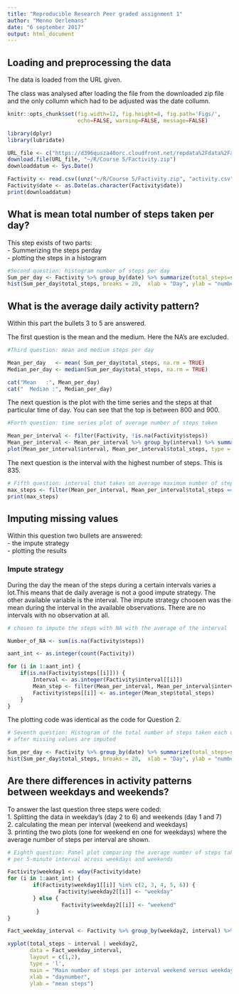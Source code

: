 ---
title: "Reproducible Research Peer graded assignment 1"
author: "Menno Oerlemans"
date: "6 september 2017"
output: html_document
---

## Loading and preprocessing the data
The data is loaded from the URL given.

The class was analysed after loading the file from the downloaded zip file and the only collumn which had to be adjusted was the date collumn.

```{r global_options, include=FALSE}
knitr::opts_chunk$set(fig.width=12, fig.height=8, fig.path='Figs/',
                      echo=FALSE, warning=FALSE, message=FALSE)
```

```{r}
library(dplyr)
library(lubridate)

URL_file <- c("https://d396qusza40orc.cloudfront.net/repdata%2Fdata%2Factivity.zip")
download.file(URL_file, "~/R/Course 5/Factivity.zip")
downloaddatum <- Sys.Date()

Factivity <- read.csv((unz("~/R/Course 5/Factivity.zip", "activity.csv")))
Factivity$date <- as.Date(as.character(Factivity$date))
print(downloaddatum)

```


## What is mean total number of steps taken per day?
This step exists of two parts:  
- Summerizing the steps perday  
- plotting the steps in a histogram   

```{r}
#Second question: histogram number of steps per day
Sum_per_day <- Factivity %>% group_by(date) %>% summarize(total_steps=sum(steps))
hist(Sum_per_day$total_steps, breaks = 20,  xlab = "Day", ylab = "number of steps", main = "Number of steps per day")

```

## What is the average daily activity pattern?

Within this part the bullets 3 to 5 are answered.

The first question is the mean and the medium. Here the NA's are excluded.
```{r}
#Third question: mean and medium steps per day

Mean_per_day   <- mean( Sum_per_day$total_steps, na.rm = TRUE)
Median_per_day <- median(Sum_per_day$total_steps, na.rm = TRUE)

cat("Mean   :", Mean_per_day)
cat("  Median :", Median_per_day)
```

The next question is the plot with the time series and the steps at that particular time of day. You can see that the top is between 800 and 900.

```{r}
#Forth question: time series plot of average number of steps taken

Mean_per_interval <- filter(Factivity, !is.na(Factivity$steps))
Mean_per_interval <- Mean_per_interval %>% group_by(interval) %>% summarize(total_steps=mean(steps))
plot(Mean_per_interval$interval, Mean_per_interval$total_steps, type = 'l',xlab = "daynumber", ylab = "number of steps", main = "Average number of steps per interval")
```

The next question is the interval with the highest number of steps. This is 835. 

```{r}
# Fifth question: interval that takes on average maximum number of steps per day
max_steps <- filter(Mean_per_interval, Mean_per_interval$total_steps == max(Mean_per_interval$total_steps))
print(max_steps)
```

## Imputing missing values
Within this question two bullets are answered:  
- the impute strategy  
- plotting the results  

### Impute strategy
During the day the mean of the steps during a certain intervals varies a lot.This means that de daily average is not a good impute strategy. The other available variable is the interval. The impute strategy choosen was the mean during the interval in the available observations. There are no intervals with no observation at all.

```{r}
# chosen to impute the steps with NA with the average of the interval 

Number_of_NA <- sum(is.na(Factivity$steps))

aant_int <- as.integer(count(Factivity))

for (i in 1:aant_int) {
    if(is.na(Factivity$steps[[i]])) {
        Interval <- as.integer(Factivity$interval[[i]])
        Mean_step <- filter(Mean_per_interval, Mean_per_interval$interval == Interval)
        Factivity$steps[[i]] <- as.integer(Mean_step$total_steps)
    } 
}
```

The plotting code was identical as the code for Question 2.

```{r}
# Seventh question: Histogram of the total number of steps taken each day 
# after missing values are imputed

Sum_per_day <- Factivity %>% group_by(date) %>% summarize(total_steps=sum(steps))
hist(Sum_per_day$total_steps, breaks = 20,  xlab = "Day", ylab = "number of steps", main = "Number of steps per day")

```

## Are there differences in activity patterns between weekdays and weekends?

To answer the last question three steps were coded:  
1. Splitting the data in weekday's (day 2 to 6) and weekends (day 1 and 7)  
2. calculating the mean per interval (weekend and weekdays)  
3. printing the two plots (one for weekend en one for weekdays) where the average number of steps per interval are shown.  


```{r}
# Eighth question: Panel plot comparing the average number of steps taken
# per 5-minute interval across weekdays and weekends

Factivity$weekday1 <- wday(Factivity$date)
for (i in 1:aant_int) {
        if(Factivity$weekday1[[i]] %in% c(2, 3, 4, 5, 6)) {
                Factivity$weekday2[[i]] <- "weekday"    
        } else {
                 Factivity$weekday2[[i]] <- "weekend"
         }
}

Fact_weekday_interval <- Factivity %>% group_by(weekday2, interval) %>% summarize(total_steps=mean(steps))

xyplot(total_steps ~ interval | weekday2, 
       data = Fact_weekday_interval, 
       layout = c(1,2), 
       type = 'l', 
       main = "Main number of steps per interval weekend versus weekday",
       xlab = "daynumber", 
       ylab = "mean steps")

```
